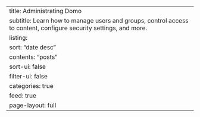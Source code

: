 ---
title: Administrating Domo
subtitle: Learn how to manage users and groups, control access to content, configure security settings, and more.
listing:
    sort: "date desc"
    contents: "posts"
    sort-ui: false
    filter-ui: false
    categories: true
    feed: true
page-layout: full
---